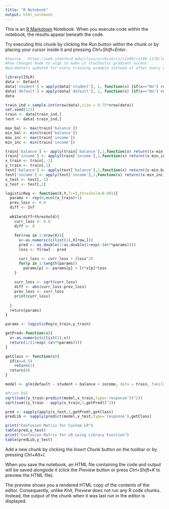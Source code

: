 ```yaml
---
title: "R Notebook"
output: html_notebook
---
```


This is an [R Markdown](http://rmarkdown.rstudio.com) Notebook. When you execute code within the notebook, the results appear beneath the code. 

Try executing this chunk by clicking the *Run* button within the chunk or by placing your cursor inside it and pressing *Ctrl+Shift+Enter*. 

```r
#Source - https://web.stanford.edu/class/archive/cs/cs109/cs109.1178/lectureHandouts/220-logistic-regression.pdf
#Few changes made to algo to make it stochastic gradient ascent
#parameters updated for every training example instead of after every epoch
```

```r
library(ISLR)
data <- Default
data['student'] = apply(data['student'], 1, function(x) {if(x=="No") return(0) else return(1)})
data['default'] = apply(data['default'], 1, function(x) {if(x=="No") return(0) else return(1)})
data
```

```r
train_ind = sample.int(nrow(data),size = 0.75*nrow(data))
set.seed(123)
train <- data[train_ind,]
test <- data[-train_ind,]

max_bal <- max(train['balance'])
min_bal <- min(train['balance'])
max_inc <- max(train['income'])
min_inc <- min(train['income'])

train['balance'] <- apply(train['balance'],1,function(x) return((x-min_bal)/(max_bal-min_bal)))
train['income'] <- apply(train['income'],1,function(x) return((x-min_inc)/(max_inc-min_inc)))
x_train <- train[,-1]
y_train <- train[,1]
test['balance'] <- apply(test['balance'],1,function(x) return((x-min_bal)/(max_bal-min_bal)))
test['income'] <- apply(test['income'],1,function(x) return((x-min_inc)/(max_inc-min_inc)))
x_test <- test[,-1]
y_test <- test[,1]
```

```r
logisticReg <- function(X,Y,lr=1,threshold=0.001){
  params <- rep(0,ncol(x_train)+1)
  prev_loss <- 0.0
  diff <- Inf
  
  while(diff>threshold){
    curr_loss <- 0.0
    diff <- 0
    
    for(row in 1:nrow(X)){
      x<-as.numeric(c(list(1),X[row,]))
      pred <- as.double(1/as.double(1+exp(-(x%*%params))))
      loss <- Y[row] - pred

      curr_loss <- curr_loss + (loss^2)
      for(p in 1:length(params))
        params[p] <- params[p] + lr*x[p]*loss
    }
    
    curr_loss <- sqrt(curr_loss)
    diff <- abs(curr_loss-prev_loss)
    prev_loss <- curr_loss
    print(curr_loss)
    
  }
  return(params)
}

params <- logisticReg(x_train,y_train)
```
```r
getPred<-function(x){
  x<-as.numeric(c(list(1),x))
  return(1/(1+exp(-(x%*%params))))
}

getClass <- function(x){
  if(x>=0.5)
    return(1)
  return(0)
}
```

```r
model <- glm(default ~ student + balance + income, data = train, family = binomial)
```

```r
#Print RSE
sqrt(sum((y_train-predict(model,x_train,type='response'))^2))
sqrt(sum((y_train - apply(x_train,1,getPred))^2))
```
```r
pred <- sapply(apply(x_test,1,getPred),getClass)
predLib <- sapply(predict(model,x_test,type='response'),getClass)
```

```r
print("Confusion Matrix for Custom LR")
table(pred,y_test)
print("Confusion Matrix for LR using Library Function")
table(predLib,y_test)
```


Add a new chunk by clicking the *Insert Chunk* button on the toolbar or by pressing *Ctrl+Alt+I*.

When you save the notebook, an HTML file containing the code and output will be saved alongside it (click the *Preview* button or press *Ctrl+Shift+K* to preview the HTML file).

The preview shows you a rendered HTML copy of the contents of the editor. Consequently, unlike *Knit*, *Preview* does not run any R code chunks. Instead, the output of the chunk when it was last run in the editor is displayed.
